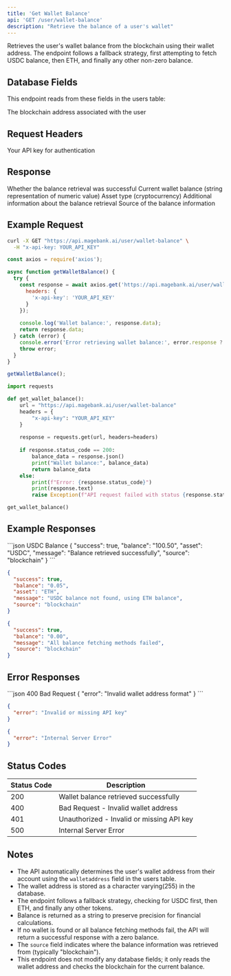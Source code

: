 ```yaml
---
title: 'Get Wallet Balance'
api: 'GET /user/wallet-balance'
description: "Retrieve the balance of a user's wallet"
---
```


Retrieves the user's wallet balance from the blockchain using their wallet address. The endpoint follows a fallback strategy, first attempting to fetch USDC balance, then ETH, and finally any other non-zero balance.

## Database Fields

This endpoint reads from these fields in the users table:

<ResponseField name="walletaddress" type="character varying(255)">
  The blockchain address associated with the user
</ResponseField>

## Request Headers

<ParamField header="x-api-key" type="string" required>
  Your API key for authentication
</ParamField>

## Response

<ResponseField name="success" type="boolean">
  Whether the balance retrieval was successful
</ResponseField>

<ResponseField name="balance" type="string">
  Current wallet balance (string representation of numeric value)
</ResponseField>

<ResponseField name="asset" type="string">
  Asset type (cryptocurrency)
</ResponseField>

<ResponseField name="message" type="string">
  Additional information about the balance retrieval
</ResponseField>

<ResponseField name="source" type="string">
  Source of the balance information
</ResponseField>

## Example Request

<CodeGroup>

```bash cURL
curl -X GET "https://api.magebank.ai/user/wallet-balance" \
  -H "x-api-key: YOUR_API_KEY"
```

```javascript Node.js
const axios = require('axios');

async function getWalletBalance() {
  try {
    const response = await axios.get('https://api.magebank.ai/user/wallet-balance', {
      headers: {
        'x-api-key': 'YOUR_API_KEY'
      }
    });
    
    console.log('Wallet balance:', response.data);
    return response.data;
  } catch (error) {
    console.error('Error retrieving wallet balance:', error.response ? error.response.data : error.message);
    throw error;
  }
}

getWalletBalance();
```

```python Python
import requests

def get_wallet_balance():
    url = "https://api.magebank.ai/user/wallet-balance"
    headers = {
        "x-api-key": "YOUR_API_KEY"
    }
    
    response = requests.get(url, headers=headers)
    
    if response.status_code == 200:
        balance_data = response.json()
        print("Wallet balance:", balance_data)
        return balance_data
    else:
        print(f"Error: {response.status_code}")
        print(response.text)
        raise Exception(f"API request failed with status {response.status_code}")

get_wallet_balance()
```

</CodeGroup>

## Example Responses

<ResponseExample>
```json USDC Balance
{
  "success": true,
  "balance": "100.50",
  "asset": "USDC",
  "message": "Balance retrieved successfully",
  "source": "blockchain"
}
```

```json ETH Balance
{
  "success": true,
  "balance": "0.05",
  "asset": "ETH",
  "message": "USDC balance not found, using ETH balance",
  "source": "blockchain"
}
```

```json Zero Balance
{
  "success": true,
  "balance": "0.00",
  "message": "All balance fetching methods failed",
  "source": "blockchain"
}
```
</ResponseExample>

## Error Responses

<ResponseExample>
```json 400 Bad Request
{
  "error": "Invalid wallet address format"
}
```

```json 401 Unauthorized
{
  "error": "Invalid or missing API key"
}
```

```json 500 Internal Server Error
{
  "error": "Internal Server Error"
}
```
</ResponseExample>

## Status Codes

| Status Code | Description |
|-------------|-------------|
| 200 | Wallet balance retrieved successfully |
| 400 | Bad Request - Invalid wallet address |
| 401 | Unauthorized - Invalid or missing API key |
| 500 | Internal Server Error |

## Notes

- The API automatically determines the user's wallet address from their account using the `walletaddress` field in the users table.
- The wallet address is stored as a character varying(255) in the database.
- The endpoint follows a fallback strategy, checking for USDC first, then ETH, and finally any other tokens.
- Balance is returned as a string to preserve precision for financial calculations.
- If no wallet is found or all balance fetching methods fail, the API will return a successful response with a zero balance.
- The `source` field indicates where the balance information was retrieved from (typically "blockchain").
- This endpoint does not modify any database fields; it only reads the wallet address and checks the blockchain for the current balance.